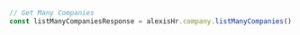 ```typescript index.ts
// Get Many Companies
const listManyCompaniesResponse = alexisHr.company.listManyCompanies()
```
